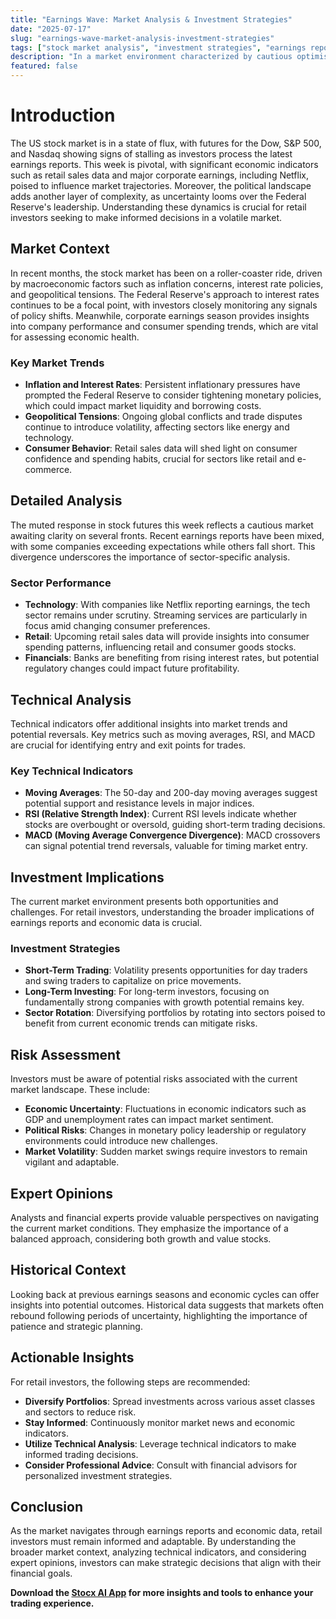 ```yaml
---
title: "Earnings Wave: Market Analysis & Investment Strategies"
date: "2025-07-17"
slug: "earnings-wave-market-analysis-investment-strategies"
tags: ["stock market analysis", "investment strategies", "earnings reports", "retail sales data", "technical analysis", "market volatility", "financial news"]
description: "In a market environment characterized by cautious optimism, US stock futures have taken a pause as investors digest a new batch of earnings reports. This period of uncertainty is compounded by political maneuvers surrounding the Federal Reserve's leadership. Investors are particularly attentive to upcoming retail sales data and Netflix's earnings report, both of which could significantly impact market direction. The current landscape demands a strategic approach, as it presents both opportunities and risks across various sectors. This article delves into the market context, providing an in-depth analysis of current events, technical indicators, and investment implications. It offers actionable insights for retail investors, ranging from short-term trading strategies to long-term investment planning, all while considering potential risks and expert opinions. By the end of this piece, readers will be equipped with the knowledge and tools necessary to navigate the complexities of today's market with confidence."
featured: false
---
```


# Introduction

The US stock market is in a state of flux, with futures for the Dow, S&P 500, and Nasdaq showing signs of stalling as investors process the latest earnings reports. This week is pivotal, with significant economic indicators such as retail sales data and major corporate earnings, including Netflix, poised to influence market trajectories. Moreover, the political landscape adds another layer of complexity, as uncertainty looms over the Federal Reserve's leadership. Understanding these dynamics is crucial for retail investors seeking to make informed decisions in a volatile market.

## Market Context

In recent months, the stock market has been on a roller-coaster ride, driven by macroeconomic factors such as inflation concerns, interest rate policies, and geopolitical tensions. The Federal Reserve's approach to interest rates continues to be a focal point, with investors closely monitoring any signals of policy shifts. Meanwhile, corporate earnings season provides insights into company performance and consumer spending trends, which are vital for assessing economic health.

### Key Market Trends
- **Inflation and Interest Rates**: Persistent inflationary pressures have prompted the Federal Reserve to consider tightening monetary policies, which could impact market liquidity and borrowing costs.
- **Geopolitical Tensions**: Ongoing global conflicts and trade disputes continue to introduce volatility, affecting sectors like energy and technology.
- **Consumer Behavior**: Retail sales data will shed light on consumer confidence and spending habits, crucial for sectors like retail and e-commerce.

## Detailed Analysis

The muted response in stock futures this week reflects a cautious market awaiting clarity on several fronts. Recent earnings reports have been mixed, with some companies exceeding expectations while others fall short. This divergence underscores the importance of sector-specific analysis.

### Sector Performance
- **Technology**: With companies like Netflix reporting earnings, the tech sector remains under scrutiny. Streaming services are particularly in focus amid changing consumer preferences.
- **Retail**: Upcoming retail sales data will provide insights into consumer spending patterns, influencing retail and consumer goods stocks.
- **Financials**: Banks are benefiting from rising interest rates, but potential regulatory changes could impact future profitability.

## Technical Analysis

Technical indicators offer additional insights into market trends and potential reversals. Key metrics such as moving averages, RSI, and MACD are crucial for identifying entry and exit points for trades.

### Key Technical Indicators
- **Moving Averages**: The 50-day and 200-day moving averages suggest potential support and resistance levels in major indices.
- **RSI (Relative Strength Index)**: Current RSI levels indicate whether stocks are overbought or oversold, guiding short-term trading decisions.
- **MACD (Moving Average Convergence Divergence)**: MACD crossovers can signal potential trend reversals, valuable for timing market entry.

## Investment Implications

The current market environment presents both opportunities and challenges. For retail investors, understanding the broader implications of earnings reports and economic data is crucial.

### Investment Strategies
- **Short-Term Trading**: Volatility presents opportunities for day traders and swing traders to capitalize on price movements.
- **Long-Term Investing**: For long-term investors, focusing on fundamentally strong companies with growth potential remains key.
- **Sector Rotation**: Diversifying portfolios by rotating into sectors poised to benefit from current economic trends can mitigate risks.

## Risk Assessment

Investors must be aware of potential risks associated with the current market landscape. These include:
- **Economic Uncertainty**: Fluctuations in economic indicators such as GDP and unemployment rates can impact market sentiment.
- **Political Risks**: Changes in monetary policy leadership or regulatory environments could introduce new challenges.
- **Market Volatility**: Sudden market swings require investors to remain vigilant and adaptable.

## Expert Opinions

Analysts and financial experts provide valuable perspectives on navigating the current market conditions. They emphasize the importance of a balanced approach, considering both growth and value stocks.

## Historical Context

Looking back at previous earnings seasons and economic cycles can offer insights into potential outcomes. Historical data suggests that markets often rebound following periods of uncertainty, highlighting the importance of patience and strategic planning.

## Actionable Insights

For retail investors, the following steps are recommended:
- **Diversify Portfolios**: Spread investments across various asset classes and sectors to reduce risk.
- **Stay Informed**: Continuously monitor market news and economic indicators.
- **Utilize Technical Analysis**: Leverage technical indicators to make informed trading decisions.
- **Consider Professional Advice**: Consult with financial advisors for personalized investment strategies.

## Conclusion

As the market navigates through earnings reports and economic data, retail investors must remain informed and adaptable. By understanding the broader market context, analyzing technical indicators, and considering expert opinions, investors can make strategic decisions that align with their financial goals.

**Download the [Stocx AI App](https://stocx.co) for more insights and tools to enhance your trading experience.**